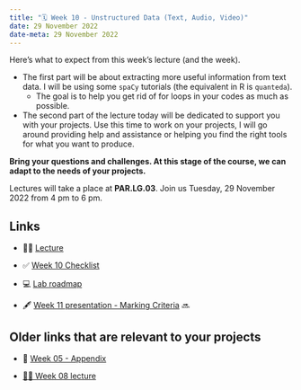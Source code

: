 ---
title: "🗓️ Week 10 - Unstructured Data (Text, Audio, Video)"
date: 29 November 2022
date-meta: 29 November 2022
---

Here's what to expect from this week's lecture (and the week).

- The first part will be about extracting more useful information from text data. I will be using some `spaCy` tutorials (the equivalent in R is `quanteda`).  
    - The goal is to help you get rid of for loops in your codes as much as possible.
- The second part of the lecture today will be dedicated to support you with your projects. Use this time to work on your projects, I will go around providing help and assistance or helping you find the right tools for what you want to produce.

**Bring your questions and challenges. At this stage of the course, we can adapt to the needs of your projects.**

Lectures will take a place at **PAR.LG.03**. Join us Tuesday, 29 November 2022 from 4 pm to 6 pm.


## Links

- 👨‍🏫 [Lecture](/weeks/week10/lecture.qmd)

- ✅ [Week 10 Checklist](/weeks/week10/checklist.qmd)

- 💻 [Lab roadmap](/weeks/week10/lab.qmd)

- 🖋️ [Week 11 presentation - Marking Criteria](#) 🔜

## Older links that are relevant to your projects

- 🔖 [Week 05 - Appendix](/weeks/week05/appendix.qmd)

- [👨‍🏫 Week 08 lecture](/weeks/week08/lecture.qmd)
